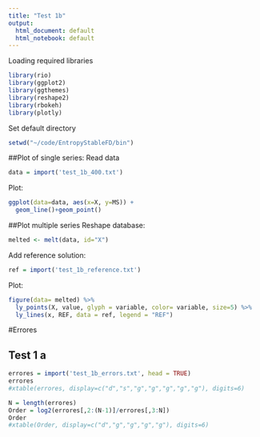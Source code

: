```yaml
---
title: "Test 1b"
output:
  html_document: default
  html_notebook: default
---
```


Loading required libraries

```r
library(rio)
library(ggplot2)
library(ggthemes)
library(reshape2)
library(rbokeh)
library(plotly)
```

Set default directory
```r
setwd("~/code/EntropyStableFD/bin")
```

##Plot of single series:
Read data
```r
data = import('test_1b_400.txt')
```
Plot:
```r
ggplot(data=data, aes(x=X, y=MS)) +
  geom_line()+geom_point()
```

##Plot multiple series
Reshape database:
```r
melted <- melt(data, id="X")
```
Add reference solution:
```r
ref = import('test_1b_reference.txt')
```
Plot:
```r
figure(data= melted) %>%
  ly_points(X, value, glyph = variable, color= variable, size=5) %>%
  ly_lines(x, REF, data = ref, legend = "REF")
```

#Errores

## Test 1 a

```r
errores = import('test_1b_errors.txt', head = TRUE)
errores
#xtable(errores, display=c("d","s","g","g","g","g","g"), digits=6)
```
```r
N = length(errores)
Order = log2(errores[,2:(N-1)]/errores[,3:N])
Order
#xtable(Order, display=c("d","g","g","g","g"), digits=6)
```